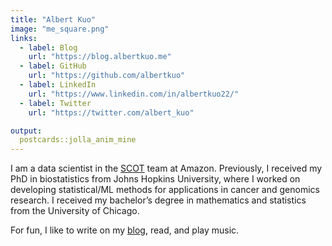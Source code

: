 ```yaml
---
title: "Albert Kuo"
image: "me_square.png"
links:
  - label: Blog
    url: "https://blog.albertkuo.me"
  - label: GitHub
    url: "https://github.com/albertkuo"
  - label: LinkedIn
    url: "https://www.linkedin.com/in/albertkuo22/"
  - label: Twitter
    url: "https://twitter.com/albert_kuo"

output:
  postcards::jolla_anim_mine
---
```


I am a data scientist in the [SCOT](https://www.amazon.science/tag/supply-chain-optimization-technologies) team at Amazon. Previously, I received my PhD in biostatistics from Johns Hopkins University, where I worked on developing statistical/ML methods for applications in cancer and genomics research. I received my bachelor's degree in mathematics and statistics from the University of Chicago.

For fun, I like to write on my [blog](https://blog.albertkuo.me/), read, and play music.

<!-- Global site tag (gtag.js) - Google Analytics -->
<!-- Google tag (gtag.js) -->
<script async src="https://www.googletagmanager.com/gtag/js?id=G-77MX3CP5RY"></script>
<script>
  window.dataLayer = window.dataLayer || [];
  function gtag(){dataLayer.push(arguments);}
  gtag('js', new Date());

  gtag('config', 'G-77MX3CP5RY');
</script>
